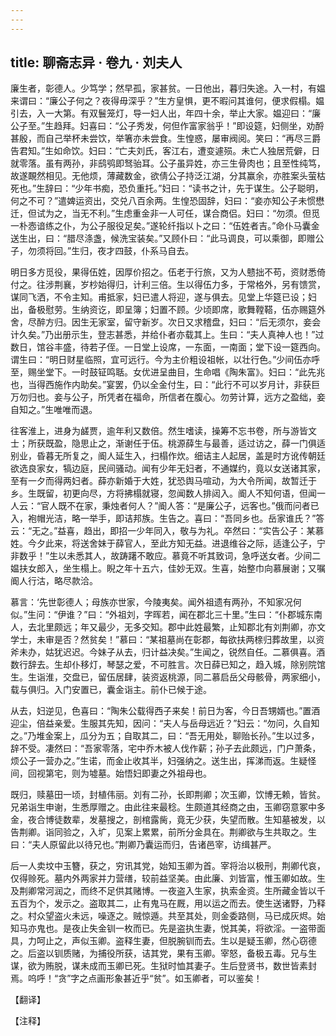 ```yaml
---
---
---
```

title: 聊斋志异 · 卷九 · 刘夫人
---

廉生者，彰德人。少笃学；然早孤，家甚贫。一日他出，暮归失途。入一村，有媪来谓曰：“廉公子何之？夜得毋深乎？”生方皇惧，更不暇问其谁何，便求假榻。媪引去，入一大第。有双鬟笼灯，导一妇人出，年四十余，举止大家。媪迎曰：“廉公子至。”生趋拜。妇喜曰：“公子秀发，何但作富家翁乎！”即设筵，妇侧坐，劝酹甚殷，而自己举杯未尝饮，举箸亦未尝食。生惶惑，屡审阀阅。笑曰：“再尽三爵告君知。”生如命饮。妇曰：“亡夫刘氏，客江右，遭变遽殒。未亡人独居荒僻，日就零落。虽有两孙，非鸱鸮即驽骀耳。公子虽异姓，亦三生骨肉也；且至性纯笃，故遂靦然相见。无他烦，薄藏数金，欲倩公子持泛江湖，分其赢余，亦胜案头萤枯死也。”生辞曰：“少年书痴，恐负重托。”妇曰：“读书之计，先于谋生。公子聪明，何之不可？”遣婢运资出，交兑八百余两。生惶恐固辞，妇曰：“妾亦知公子未惯懋迁，但试为之，当无不利。”生虑重金非一人可任，谋合商侣。妇曰：“勿须。但觅一朴悫谙练之仆，为公子服役足矣。”遂轮纤指以卜之曰：“伍姓者吉。”命仆马囊金送生出，曰：“腊尽涤盏，候洗宝装矣。”又顾仆曰：“此马调良，可以乘御，即赠公子，勿须将回。”生归，夜才四鼓，仆系马自去。

明日多方觅役，果得伍姓，因厚价招之。伍老于行旅，又为人戆拙不苟，资财悉倚付之。往涉荆襄，岁杪始得归，计利三倍。生以得伍力多，于常格外，另有馈赏，谋同飞洒，不令主知。甫抵家，妇已遣人将迎，遂与俱去。见堂上华筵已设；妇出，备极慰劳。生纳资讫，即呈簿；妇置不顾。少顷即席，歌舞鞺鞳，伍亦赐筵外舍，尽醉方归。因生无家室，留守新岁。次日又求稽盘，妇曰：“后无须尔，妾会计久矣。”乃出册示生，登志甚悉，并给仆者亦载其上。生曰：“夫人真神人也！”过数日，馆谷丰盛，待若子侄。一日堂上设席，一东面，一南面；堂下设一筵西向。谓生曰：“明日财星临照，宜可远行。今为主价粗设祖帐，以壮行色。”少间伍亦呼至，赐坐堂下。一时鼓钲鸣聒。女优进呈曲目，生命唱《陶朱富》。妇曰：“此先兆也，当得西施作内助矣。”宴罢，仍以全金付生，曰：“此行不可以岁月计，非获巨万勿归也。妾与公子，所凭者在福命，所信者在腹心。勿劳计算，远方之盈绌，妾自知之。”生唯唯而退。

往客淮上，进身为鹾贾，逾年利又数倍。然生嗜读，操筹不忘书卷，所与游皆文士；所获既盈，隐思止之，渐谢任于伍。桃源薛生与最善，适过访之，薛一门俱适别业，昏暮无所复之，阍人延生入，扫榻作炊。细诘主人起居，盖是时方讹传朝廷欲选良家女，犒边庭，民间骚动。闻有少年无妇者，不通媒约，竟以女送诸其家，至有一夕而得两妇者。薛亦新婚于大姓，犹恐舆马喧动，为大令所闻，故暂迁于乡。生既留，初更向尽，方将拂榻就寝，忽闻数人排闼入。阍人不知何语，但闻一人云：“官人既不在家，秉烛者何人？”阍人答：“是廉公子，远客也。”俄而问者已入，袍帽光洁，略一举手，即诘邦族。生告之。喜曰：“吾同乡也。岳家谁氏？”答云：“无之。”益喜，趋出，即招一少年同入，敬与为礼。卒然曰：“实告公子：某慕姓。今夕此来，将送舍妹于薛官人，至此方知无益。进退维谷之际，适逢公子，宁非数乎！”生以未悉其人，故踌躇不敢应。慕竟不听其致词，急呼送女者。少间二媪扶女郎入，坐生榻上。睨之年十五六，佳妙无双。生喜，始整巾向慕展谢；又嘱阍人行沽，略尽款洽。

慕言：‘先世彰德人；母族亦世家，今陵夷矣。闻外祖遗有两孙，不知家况何似。”生问：“伊谁？”曰：“外祖刘，字晖若，闻在郡北三十里。”生曰：“仆郡城东南人，去北里颇远；年又最少，无多交知。郡中此姓最繁，止知郡北有刘荆卿，亦文学士，未审是否？然贫矣！”慕曰：“某祖墓尚在彰郡，每欲扶两榇归葬故里，以资斧未办，姑犹迟迟。今妹子从去，归计益决矣。”生闻之，锐然自任。二慕俱喜。酒数行辞去。生却仆移灯，琴瑟之爱，不可胜言。次日薛已知之，趋入城，除别院馆生。生诣淮，交盘已，留伍居肆，装资返桃源，同二慕启岳父母骸骨，两家细小，载与俱归。入门安置已，囊金诣主。前仆已候于途。

从去，妇逆见，色喜曰：“陶朱公载得西子来矣！前日为客，今日吾甥婿也。”置酒迎尘，倍益亲爱。生服其先知，因问：“夫人与岳母远近？”妇云：“勿问，久自知之。”乃堆金案上，瓜分为五；自取其二，曰：“吾无用处，聊贻长孙。”生以过多，辞不受。凄然曰：“吾家零落，宅中乔木被人伐作薪；孙子去此颇远，门户萧条，烦公子一营办之。”生诺，而金止收其半，妇强纳之。送生出，挥涕而返。生疑怪间，回视第宅，则为墟墓。始悟妇即妻之外祖母也。

既归，赎墓田一顷，封植伟丽。刘有二孙，长即荆卿；次玉卿，饮博无赖，皆贫。兄弟诣生申谢，生悉厚赠之。由此往来最稔。生颇道其经商之由，玉卿窃意冢中多金，夜合博徒数辈，发墓搜之，剖棺露胔，竟无少获，失望而散。生知墓被发，以告荆卿。诣同验之，入圹，见案上累累，前所分金具在。荆卿欲与生共取之。生曰：“夫人原留此以待兄也。”荆卿乃囊运而归，告诸邑宰，访缉甚严。

后一人卖坟中玉簪，获之，穷讯其党，始知玉卿为首。宰将治以极刑，荆卿代哀，仅得赊死。墓内外两家并力营缮，较前益坚美。由此廉、刘皆富，惟玉卿如故。生及荆卿常河润之，而终不足供其赌博。一夜盗入生家，执索金资。生所藏金皆以千五百为个，发示之。盗取其二，止有鬼马在厩，用以运之而去。使生送诸野，乃释之。村众望盗火未远，噪逐之。贼惊遁。共至其处，则金委路侧，马已成灰烬。始知马亦鬼也。是夜止失金钏一枚而已。先是盗执生妻，悦其美，将欲淫。一盗带面具，力呵止之，声似玉卿。盗释生妻，但脱腕钏而去。生以是疑玉卿，然心窃德之。后盗以钏质赌，为捕役所获，诘其党，果有玉卿。宰怒，备极五毒。兄与生谋，欲为贿脱，谋未成而玉卿已死。生狱时恤其妻子。生后登贤书，数世皆素封焉。呜呼！“贪”字之点画形象甚近乎“贫”。如玉卿者，可以鉴矣！

【翻译】

【注释】

